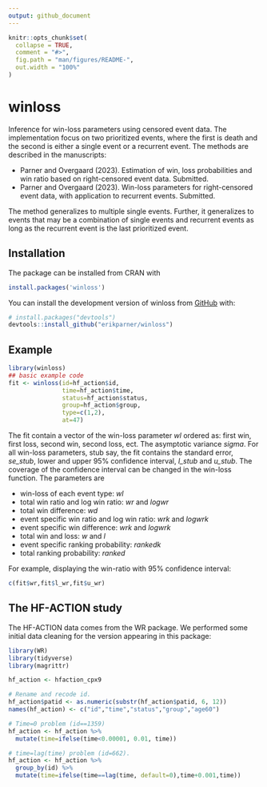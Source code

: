 ```yaml
---
output: github_document
---
```


<!-- README.md is generated from README.Rmd. Please edit that file -->

```r
knitr::opts_chunk$set(
  collapse = TRUE,
  comment = "#>",
  fig.path = "man/figures/README-",
  out.width = "100%"
)
```

# winloss

<!-- badges: start -->
<!-- badges: end -->

Inference for win-loss parameters using censored event data. The implementation focus on two prioritized events, where the first is death and the second is either a single event or a recurrent event. The methods are described in the manuscripts:

* Parner and Overgaard (2023). Estimation of win, loss probabilities and win ratio based on right-censored event data. Submitted.
* Parner and Overgaard (2023). Win-loss parameters for right-censored event data, with application to recurrent events. Submitted.

The method generalizes to multiple single events. Further, it generalizes to events that may be a combination of single events and recurrent events as long as the recurrent event is the last prioritized event.


## Installation

The package can be installed from CRAN with

``` r
install.packages('winloss')
```

You can install the development version of winloss from [GitHub](https://github.com/) with:

``` r
# install.packages("devtools")
devtools::install_github("erikparner/winloss")
```

## Example

```r
library(winloss)
## basic example code
fit <- winloss(id=hf_action$id,
               time=hf_action$time, 
               status=hf_action$status, 
               group=hf_action$group, 
               type=c(1,2), 
               at=47)
```

The fit contain a vector of the win-loss parameter *wl* ordered as: first win, first loss, second win, second loss, ect. The asymptotic variance *sigma*. For all win-loss parameters, stub say, the fit contains the standard error, *se_stub*, lower and upper 95% confidence interval, *l_stub* and *u_stub*. The coverage of the confidence interval can be changed in the win-loss function. The parameters are

* win-loss of each event type: *wl*
* total win ratio and log win ratio: *wr* and *logwr*
* total win difference: *wd*
* event specific win ratio and log win ratio: *wrk* and *logwrk*
* event specific win difference: *wrk* and *logwrk*
* total win and loss: *w* and *l*
* event specific ranking probability: *rankedk*
* total ranking probability: *ranked*

For example, displaying the win-ratio with 95% confidence interval:

```r
c(fit$wr,fit$l_wr,fit$u_wr)
```


## The HF-ACTION study

The HF-ACTION data comes from the WR package. We performed some initial data cleaning for the version appearing in this package:

```r
library(WR)
library(tidyverse)
library(magrittr)

hf_action <- hfaction_cpx9

# Rename and recode id.
hf_action$patid <- as.numeric(substr(hf_action$patid, 6, 12))
names(hf_action) <- c("id","time","status","group","age60")

# Time=0 problem (id==1359)
hf_action <- hf_action %>%
  mutate(time=ifelse(time<0.00001, 0.01, time)) 

# time=lag(time) problem (id=662).
hf_action <- hf_action %>%
  group_by(id) %>%
  mutate(time=ifelse(time==lag(time, default=0),time+0.001,time))
```

